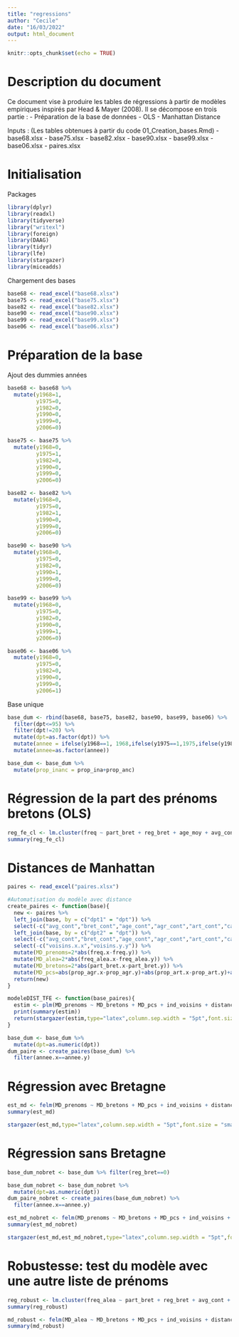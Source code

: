 ---
title: "regressions"
author: "Cecile"
date: "16/03/2022"
output: html_document
---

```{r setup, include=FALSE}
knitr::opts_chunk$set(echo = TRUE)
```


# Description du document 

Ce document vise à produire les tables de régressions à partir de modèles empiriques inspirés par Head & Mayer (2008). Il se décompose en trois partie :
 - Préparation de la base de données
 - OLS
 - Manhattan Distance
 
 Inputs : 
 (Les tables obtenues à partir du code 01_Creation_bases.Rmd)
  - base68.xlsx
  - base75.xlsx
  - base82.xlsx
  - base90.xlsx
  - base99.xlsx
  - base06.xlsx
  - paires.xlsx
  
# Initialisation  
  
Packages 
```{r}
library(dplyr)
library(readxl)
library(tidyverse)
library("writexl")
library(foreign)
library(DAAG)
library(tidyr)
library(lfe)
library(stargazer)
library(miceadds)
```



Chargement des bases
```{r}
base68 <- read_excel("base68.xlsx")
base75 <- read_excel("base75.xlsx")
base82 <- read_excel("base82.xlsx")
base90 <- read_excel("base90.xlsx")
base99 <- read_excel("base99.xlsx")
base06 <- read_excel("base06.xlsx")
```



# Préparation de la base

Ajout des dummies années

```{r}
base68 <- base68 %>%
  mutate(y1968=1,
         y1975=0,
         y1982=0,
         y1990=0,
         y1999=0,
         y2006=0)

base75 <- base75 %>%
  mutate(y1968=0,
         y1975=1,
         y1982=0,
         y1990=0,
         y1999=0,
         y2006=0)

base82 <- base82 %>%
  mutate(y1968=0,
         y1975=0,
         y1982=1,
         y1990=0,
         y1999=0,
         y2006=0)

base90 <- base90 %>%
  mutate(y1968=0,
         y1975=0,
         y1982=0,
         y1990=1,
         y1999=0,
         y2006=0)

base99 <- base99 %>%
  mutate(y1968=0,
         y1975=0,
         y1982=0,
         y1990=0,
         y1999=1,
         y2006=0)

base06 <- base06 %>%
  mutate(y1968=0,
         y1975=0,
         y1982=0,
         y1990=0,
         y1999=0,
         y2006=1)

```

Base unique

```{r}
base_dum <- rbind(base68, base75, base82, base90, base99, base06) %>%
  filter(dpt<=95) %>%
  filter(dpt!=20) %>%
  mutate(dpt=as.factor(dpt)) %>%
  mutate(annee = ifelse(y1968==1, 1968,ifelse(y1975==1,1975,ifelse(y1982==1,1982,ifelse(y1990==1,1990,ifelse(y1999==1,1999,2006)))))) %>%
  mutate(annee=as.factor(annee)) 

base_dum <- base_dum %>%
  mutate(prop_inanc = prop_ina+prop_anc)

```

# Régression de la part des prénoms bretons (OLS)

```{r}
reg_fe_cl <- lm.cluster(freq ~ part_bret + reg_bret + age_moy + avg_cont + prop_agr + prop_art + prop_cad + prop_emp + prop_ouv + prop_anc + prop_ina + annee + annee:part_bret + annee:reg_bret + annee:age_moy + annee:avg_cont + dpt , cluster='dpt',data=base_dum)
summary(reg_fe_cl)
```

# Distances de Manhattan 

```{r}
paires <- read_excel("paires.xlsx")
```


```{r}
#Automatisation du modèle avec distance 
create_paires <- function(base){
  new <- paires %>%
  left_join(base, by = c("dpt1" = "dpt")) %>%
  select(-c("avg_cont","bret_cont","age_cont","agr_cont","art_cont","cad_cont","pi_cont","emp_cont","ouv_cont","anc_cont","ina_cont","nb_vois")) %>%
  left_join(base, by = c("dpt2" = "dpt")) %>%
  select(-c("avg_cont","bret_cont","age_cont","agr_cont","art_cont","cad_cont","pi_cont","emp_cont","ouv_cont","anc_cont","ina_cont","nb_vois")) %>%
  select(-c("voisins.x.x","voisins.y.y")) %>%
  mutate(MD_prenoms=2*abs(freq.x-freq.y)) %>%
  mutate(MD_alea=2*abs(freq_alea.x-freq_alea.y)) %>% 
  mutate(MD_bretons=2*abs(part_bret.x-part_bret.y)) %>%
  mutate(MD_pcs=abs(prop_agr.x-prop_agr.y)+abs(prop_art.x-prop_art.y)+abs(prop_cad.x-prop_cad.y)+abs(prop_pi.x-prop_pi.y)+abs(prop_emp.x-prop_emp.y)+abs(prop_ouv.x-prop_ouv.y)+abs(prop_anc.x-prop_anc.y)+abs(prop_ina.x-prop_ina.y))
  return(new)
}

modeleDIST_TFE <- function(base_paires){
  estim <- plm(MD_prenoms ~ MD_bretons + MD_pcs + ind_voisins + distance_géo, data=base_paires,index = c("dpt1","dpt2","annee"), model = "within")
  print(summary(estim))
  return(stargazer(estim,type="latex",column.sep.width = "5pt",font.size = "small"))
}
```

```{r}
base_dum <- base_dum %>%
  mutate(dpt=as.numeric(dpt))
dum_paire <- create_paires(base_dum) %>%
  filter(annee.x==annee.y)
```

# Régression avec Bretagne

```{r}
est_md <- felm(MD_prenoms ~ MD_bretons + MD_pcs + ind_voisins + distance_géo + annee.x:MD_bretons + annee.x:MD_pcs + annee.x:ind_voisins + annee.x:distance_géo |dpt1+dpt2+annee.x,data=dum_paire)
summary(est_md)
```

```{r}
stargazer(est_md,type="latex",column.sep.width = "5pt",font.size = "small",single.row=TRUE)
```

# Régression sans Bretagne

```{r}
base_dum_nobret <- base_dum %>% filter(reg_bret==0)
```

```{r}
base_dum_nobret <- base_dum_nobret %>%
  mutate(dpt=as.numeric(dpt))
dum_paire_nobret <- create_paires(base_dum_nobret) %>%
  filter(annee.x==annee.y)
```


```{r}

est_md_nobret <- felm(MD_prenoms ~ MD_bretons + MD_pcs + ind_voisins + distance_géo + annee.x:MD_bretons + annee.x:MD_pcs + annee.x:ind_voisins + annee.x:distance_géo |dpt1+dpt2+annee.x,data=dum_paire_nobret)
summary(est_md_nobret)

```

```{r}
stargazer(est_md,est_md_nobret,type="latex",column.sep.width = "5pt",font.size = "small",single.row=TRUE)
```


# Robustesse: test du modèle avec une autre liste de prénoms

```{r}
reg_robust <- lm.cluster(freq_alea ~ part_bret + reg_bret + avg_cont + prop_agr + prop_art + prop_cad + prop_emp + prop_ouv + prop_anc + prop_ina + annee + annee:part_bret + annee:reg_bret + annee:avg_cont + dpt , cluster='dpt',data=base_dum)
summary(reg_robust)
```

```{r}
md_robust <- felm(MD_alea ~ MD_bretons + MD_pcs + ind_voisins + distance_géo + annee.x:MD_bretons + annee.x:MD_pcs + annee.x:ind_voisins + annee.x:distance_géo |dpt1+dpt2+annee.x,data=dum_paire)
summary(md_robust)
```



